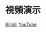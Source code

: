 # 視頻演示

[Bilibili](https://www.bilibili.com/video/BV13sXHYDEn6)
[YouTube](https://www.youtube.com/watch?v=-2IRQ_pmEjI)

